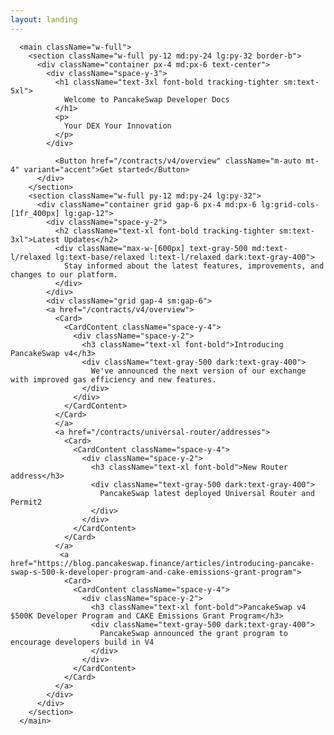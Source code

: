 ```yaml
---
layout: landing
---
```



      <main className="w-full">
        <section className="w-full py-12 md:py-24 lg:py-32 border-b">
          <div className="container px-4 md:px-6 text-center">
            <div className="space-y-3">
              <h1 className="text-3xl font-bold tracking-tighter sm:text-5xl">
                Welcome to PancakeSwap Developer Docs
              </h1>
              <p>
                Your DEX Your Innovation
              </p>
            </div>

              <Button href="/contracts/v4/overview" className="m-auto mt-4" variant="accent">Get started</Button>
          </div>
        </section>
        <section className="w-full py-12 md:py-24 lg:py-32">
          <div className="container grid gap-6 px-4 md:px-6 lg:grid-cols-[1fr_400px] lg:gap-12">
            <div className="space-y-2">
              <h2 className="text-xl font-bold tracking-tighter sm:text-3xl">Latest Updates</h2>
              <div className="max-w-[600px] text-gray-500 md:text-l/relaxed lg:text-base/relaxed l:text-l/relaxed dark:text-gray-400">
                Stay informed about the latest features, improvements, and changes to our platform.
              </div>
            </div>
            <div className="grid gap-4 sm:gap-6">
            <a href="/contracts/v4/overview">
              <Card>
                <CardContent className="space-y-4">
                  <div className="space-y-2">
                    <h3 className="text-xl font-bold">Introducing PancakeSwap v4</h3>
                    <div className="text-gray-500 dark:text-gray-400">
                      We've announced the next version of our exchange with improved gas efficiency and new features.
                    </div>
                  </div>
                </CardContent>
              </Card>
              </a>
              <a href="/contracts/universal-router/addresses">
                <Card>
                  <CardContent className="space-y-4">
                    <div className="space-y-2">
                      <h3 className="text-xl font-bold">New Router address</h3>
                      <div className="text-gray-500 dark:text-gray-400">
                        PancakeSwap latest deployed Universal Router and Permit2
                      </div>
                    </div>
                  </CardContent>
                </Card>
              </a>
               <a href="https://blog.pancakeswap.finance/articles/introducing-pancake-swap-s-500-k-developer-program-and-cake-emissions-grant-program">
                <Card>
                  <CardContent className="space-y-4">
                    <div className="space-y-2">
                      <h3 className="text-xl font-bold">PancakeSwap v4 $500K Developer Program and CAKE Emissions Grant Program</h3>
                      <div className="text-gray-500 dark:text-gray-400">
                        PancakeSwap announced the grant program to encourage developers build in V4
                      </div>
                    </div>
                  </CardContent>
                </Card>
              </a>
            </div>
          </div>
        </section>
      </main>